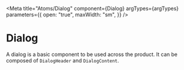 

<Meta
  title="Atoms/Dialog"
  component={Dialog}
  argTypes={argTypes}
  parameters={{
    open: "true",
    maxWidth: "sm",
  }}
/>

# Dialog

A dialog is a basic component to be used across the product.
It can be composed of `DialogHeader` and `DialogContent`.

<Canvas>
  <Story story={dialog} name="Playground" />
</Canvas>

<ArgsTable of={Dialog} story="Playground" />
